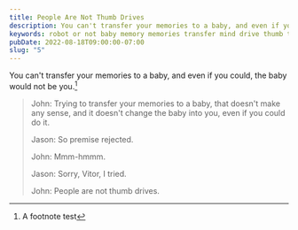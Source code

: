 ```yaml
---
title: People Are Not Thumb Drives
description: You can't transfer your memories to a baby, and even if you could, the baby would not be you.
keywords: robot or not baby memory memories transfer mind drive thumb thumbdrive
pubDate: 2022-08-18T09:00:00-07:00
slug: "5"
---
```


You can't transfer your memories to a baby, and even if you could, the baby would not be you.[^1]

> John: Trying to transfer your memories to a baby, that doesn't make any sense, and it doesn't change the baby into you, even if you could do it.
>
> Jason: So premise rejected.
>
> John: Mmm-hmmm.
>
> Jason: Sorry, Vitor, I tried.
>
> John: People are not thumb drives.

[^1]: A footnote test
